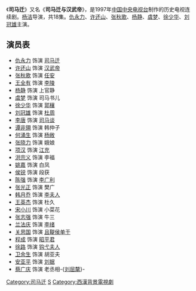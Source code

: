 {{unreferenced|time=2014-7-13}}
《'''司马迁'''》又名《'''司马迁与汉武帝'''》，是1997年[[中国中央电视台|中国中央电视台]]制作的历史电视连续剧。[[杨洁_(导演)|杨洁]]导演，共18集。[[仇永力|仇永力]]、[[许还山|许还山]]、[[张秋歌|张秋歌]]、[[杨静|杨静]]、[[虞梦|虞梦]]、[[徐少华|徐少华]]、[[刘冠雄|刘冠雄]]主演。

==演员表==
*[[仇永力|仇永力]] 饰演 [[司马迁|司马迁]]
*[[许还山|许还山]] 饰演 [[汉武帝|汉武帝]]
*[[张秋歌|张秋歌]] 饰演 [[任安_(西汉)|任安]]
*[[王全有|王全有]] 饰演 [[李陵|李陵]]
*[[杨静|杨静]] 饰演 上官静
*[[虞梦|虞梦]] 饰演 司马书儿
*[[徐少华|徐少华]] 饰演 [[郭穰|郭穰]]
*[[刘冠雄|刘冠雄]] 饰演 [[杜周|杜周]]
*[[李唐|李唐]] 饰演 [[司马谈|司马谈]]
*[[谭非翎|谭非翎]] 饰演 韩仲子
*[[何涌生|何涌生]] 饰演 [[杨敞|杨敞]]
*[[张晓力|张晓力]] 饰演 娥娘
*[[项汉|项汉]] 饰演 [[江充|江充]]
*[[洪宗义|洪宗义]] 饰演 李福
*[[姚嘉|姚嘉]] 饰演 白凤
*[[侯锐|侯锐]] 饰演 段获
*[[陈强|陈强]] 饰演 [[李广利|李广利]]
*[[张光正|张光正]] 饰演 樊广
*[[韩月乔|韩月乔]] 饰演 [[孝武皇后_(漢武帝)|李夫人]]
*[[王英杰|王英杰]] 饰演 杜久
*[[宋小川|宋小川]] 饰演 小菜花
*[[张志强|张志强]] 饰演 牛三
*[[兰法庆|兰法庆]] 饰演 [[李绪|李绪]]
*[[关思国|关思国]] 饰演 [[且鞮侯单于|且鞮侯单于]]
*[[程成|程成]] 饰演 [[昭平君|昭平君]]
*[[徐路|徐路]] 饰演 [[钩弋夫人|钩弋夫人]]
*[[卫余生|卫余生]] 饰演 胡亚夫
*[[安亚平|安亚平]] 饰演 [[刘据|刘据]]
*[[蔡广庆|蔡广庆]] 饰演 老丞相-{[[刘屈氂|刘屈氂]]}-

{{TV-stub}}
[[Category:司马迁|Category:司马迁]]
[[Category:1997年中國電視劇集|S]]
[[Category:西漢背景電視劇|Category:西漢背景電視劇]]